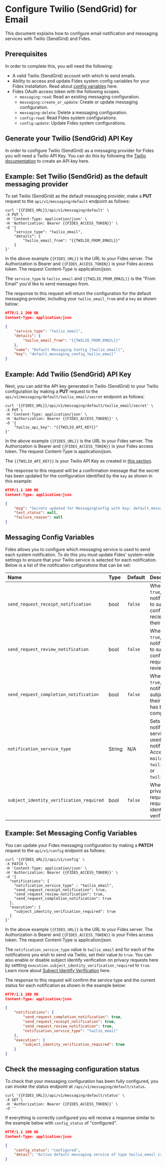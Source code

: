 
# Configure Twilio (SendGrid) for Email

This document explains how to configure email notification and messaging services with Twilio (SendGrid) and Fides.

## Prerequisites

In order to complete this, you will need the following:
* A valid Twilio (SendGrid) account with which to send emails.
* Ability to access and update Fides system config variables for your Fides installation. Read about [config variables](/dev-docs/configuration/configuration) here.
* Fides OAuth access token with the following scopes. 
    * `messaging:read`: Read an existing messaging configuration.
    * `messaging:create_or_update`: Create or update messaging configuration.
    * `messaging:delete`: Delete a messaging configuration.
    * `config:read`: Read Fides system configurations.
    * `config:update`: Update Fides system configurations.


## Generate your Twilio (SendGrid) API Key

In order to configure Twilio (SendGrid) as a messaging provider for Fides you will need a Twilio API Key. 
You can do this by following the [Twilio documentation](https://www.twilio.com/docs/iam/keys/api-key) to create an API key here.

## Example: Set Twilio (SendGrid) as the default messaging provider

To set Twilio (SendGrid) as the default messaging provider, make a **PUT** request to the `api/v1/messaging/default` endpoint as follows:

```console filename="PUT /api/v1/messaging/default"
curl '{{FIDES_URL}}/api/v1/messaging/default' \
-X PUT \
-H 'Content-Type: application/json' \
-H 'Authorization: Bearer {{FIDES_ACCESS_TOKEN}}' \
-d '{
    "service_type": "twilio_email",
    "details": {
        "twilio_email_from": "{{TWILIO_FROM_EMAIL}}"
    }
}'
```
In the above example `{{FIDES_URL}}` is the URL to your Fides server. The Authorization is Bearer and `{{FIDES_ACCESS_TOKEN}}` is your Fides access token. The request Content-Type is application/json.

The `service_type` is `twilio_email` and `{{TWILIO_FROM_EMAIL}}` is the "From Email" you'd like to send messages from.

The response to this request will return the configuration for the default messaging provider, including your `twilio_email_from` and a `key` as shown below:

```json filename="Default Messaging Provider Response"
HTTP/1.1 200 OK
Content-Type: application/json

{
    "service_type": "twilio_email",
    "details": {
        "twilio_email_from": "{{TWILIO_FROM_EMAIL}}"
    },
    "name": "Default Messaging Config [twilio_email]",
    "key": "default_messaging_config_twilio_email"
}
```

## Example: Add Twilio (SendGrid) API Key
Next, you can add the API key generated in Twilio (SendGrid) to your Twilio configuration by making a **PUT** request to the `api/v1/messaging/default/twilio_email/secret` endpoint as follows:

```console filename="PUT /api/v1/messaging/default/twilio_email/secret"
curl '{{FIDES_URL}}/api/v1/messaging/default/twilio_email/secret' \
-X PUT \
-H 'Content-Type: application/json' \
-H 'Authorization: Bearer {{FIDES_ACCESS_TOKEN}}' \
-d '{
    "twilio_api_key": "{{TWILIO_API_KEY}}"
}'
```
In the above example `{{FIDES_URL}}` is the URL to your Fides server. The Authorization is Bearer and `{{FIDES_ACCESS_TOKEN}}` is your Fides access token. The request Content-Type is application/json.

The `{{TWILIO_API_KEY}}` is your Twilio API Key as created in [this section](#generate-your-twilio-sendgrid-api-key).

The response to this request will be a confirmation message that the secret has been updated for the configuration identified by the `key` as shown in this example:

```json filename="Default Messaging Provider Response"
HTTP/1.1 200 OK
Content-Type: application/json

{
    "msg": "Secrets updated for MessagingConfig with key: default_messaging_config_twilio_email.",
    "test_status": null,
    "failure_reason": null
}
```

## Messaging Config Variables
Fides allows you to configure which messaging service is used to send each system notification. To do this you must update Fides' system-wide settings to ensure that your Twilio service is selected for each notification. Below is a list of the notification cofigurations that can be set:


| Name                                   | Type   | Default | Description                                                                                                        |
| :------------------------------------- | :----- | :-------- | :----------------------------------------------------------------------------------------------------------------- |
| `send_request_receipt_notification`    | bool   | `false` | When set to `true`, sends notification to subject to confirm reciept of their request.                                    |
| `send_request_review_notification`     | bool   | `false` | When set to `true`, sends notification to subject to confirm their request is in review.                                     |
| `send_request_completion_notification`     | bool   | `false` | When set to `true`, sends notification subject when their request has been completed.                                     |
| `notification_service_type`            | String | N/A     | Sets the notification service type used to send notifications. Accepts `mailgun`, `twilio_text`, or `twilio_email`. |
| `subject_identity_verification_required` | bool | `false` | Whether privacy requests require user identity verification.                                                                                                                                                                                  |

## Example: Set Messaging Config Variables
You can update your Fides messaging configuration by making a **PATCH** request to the `api/v1/config` endpoint as follows:

```console filename="PATCH /api/v1/config"
curl '{{FIDES_URL}}/api/v1/config' \
-X PATCH \
-H 'Content-Type: application/json' \
-H 'Authorization: Bearer {{FIDES_ACCESS_TOKEN}}' \
-d '{
  "notifications": {
    "notification_service_type" : "twilio_email",
    "send_request_receipt_notification": true,
    "send_request_review_notification": true,
    "send_request_completion_notification": true
  },
  "execution": {
    "subject_identity_verification_required": true
  }
}'
```
In the above example `{{FIDES_URL}}` is the URL to your Fides server. The Authorization is Bearer and `{{FIDES_ACCESS_TOKEN}}` is your Fides access token. The request Content-Type is application/json.

The `notification_service_type` value is `twilio_email` and for each of the notifications you wish to send via Twilio, set their value to `true`.
You can also enable or disable subject identify verification on privacy requests here by settting `execution.subject_identity_verification_required` to `true`. Learn more about [Subject Identify Verification](/dev-docs/configuration/privacy-requests/subject-identity-verification) here.

The response to this request will confirm the service type and the current status for each notification as shown in the example below:

```json filename="Fides Configuration Update Response"
HTTP/1.1 200 OK
Content-Type: application/json

{
    "notifications": {
        "send_request_completion_notification": true,
        "send_request_receipt_notification": true,
        "send_request_review_notification": true,
        "notification_service_type": "twilio_email"
    },
    "execution": {
        "subject_identity_verification_required": true
    }
}
```

## Check the messaging configuration status
To check that your messaging configuration has been fully configured, you can invoke the status endpoint at `/api/v1/messaging/default/status`.

```console filename="GET /api/v1/messaging/default/status"
curl '{{FIDES_URL}}/api/v1/messaging/default/status' \
-X GET \
-H 'Authorization: Bearer {{FIDES_ACCESS_TOKEN}}' \
-d ''
```
If everything is correctly configured you will receive a response similar to the example below with `config_status` of "configured".

```json filename="Fides Configuration Update Response"
HTTP/1.1 200 OK
Content-Type: application/json

{
    "config_status": "configured",
    "detail": "Active default messaging service of type twilio_email is fully configured"
}
```

